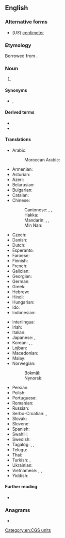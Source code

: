 {{also|centímetre|centimètre|centi-metre}}
==English==

===Alternative forms===
* (''US'') [[centimeter]]

===Etymology===
Borrowed from {{bor|en|fr|centimètre}}.

===Noun===
{{en-noun}}

# {{lb|en|British|Canada}} {{SI-unit|centi|metre|length|lang=en}}

====Synonyms====
* {{l|mul|cm}}, {{l|mul|㎝}}

====Derived terms====
* {{l|en|square centimetre}}
* {{l|en|cubic centimetre}}

====Translations====
{{trans-top|one-hundredth of a metre}}
* Arabic: {{t|ar|سِنْتِمِيتْر|m|tr=sintimitr}}
*: Moroccan Arabic: {{t|ary|سنتيم|m|tr=santīm|sc=Arab}}
* Armenian: {{t+|hy|սանտիմետր}}
* Asturian: {{t+|ast|centímetru|m}}
* Azeri: {{t|az|santimetr}}
* Belarusian: {{t|be|сантыме́тр|m}}
* Bulgarian: {{t+|bg|сантиме́тър|m}}
* Catalan: {{t+|ca|centímetre|m}}
* Chinese:
*: Cantonese: {{t|yue|釐米|sc=Hani}}, {{t|yue|厘米|tr=lei4 mai5|sc=Hani}}, {{t|yue|公分|tr=gung1 fan1|sc=Hani}}
*: Hakka: {{t|hak|公分|tr=kûng-fûn|sc=Hani}}
*: Mandarin: {{t|cmn|釐米|sc=Hani}}, {{t+|cmn|厘米|tr=límǐ|sc=Hani}}, {{t+|cmn|公分|tr=gōngfēn|sc=Hani}}
*: Min Nan: {{t+|nan|公分|tr=kong-hun}}
* Czech: {{t+|cs|centimetr|m}}
* Danish: {{t+|da|centimeter|c}}
* Dutch: {{t+|nl|centimeter}}
* Esperanto: {{t+|eo|centimetro}}
* Faroese: {{t|fo|sentimetur|m}}
* Finnish: {{t+|fi|senttimetri}}
* French: {{t+|fr|centimètre|m}}
* Galician: {{t+|gl|centímetro|m}}
* Georgian: {{t|ka|სანტიმეტრი|sc=Geor}}
* German: {{t+|de|Zentimeter|m}}
* Greek: {{t+|el|εκατοστόμετρο}}
* Hebrew: {{t+|he|סנטימטר|m|tr=sant'imet'er}}
* Hindi: {{t|hi|सेंटीमीटर|m|tr=sēṇṭīmīṭar}}
* Hungarian: {{t+|hu|centiméter}}
* Ido: {{t+|io|centimetro}}
* Indonesian: {{t+|id|sentimeter}}
{{trans-mid}}
* Interlingua: {{t|ia|centimetro}}
* Irish: {{t|ga|ceintiméadar|m}}
* Italian: {{t+|it|centimetro|m}}
* Japanese: {{t+|ja|センチメートル|tr=senchimētoru}}, {{t+|ja|センチ|tr=senchi}}
* Korean: {{t+|ko|센티미터}}, {{t|ko|센티}}, {{t+|ko|센치}}
* Lojban: {{qualifier|lujvo}} {{t|jbo|centre}}
* Macedonian: {{t|mk|сантиме́тар|m}}
* Malay: {{t|ms|sentimeter}}
* Norwegian:
*: Bokmål: {{t+|no|centimeter|m}}
*: Nynorsk: {{t|nn|centimeter|m}}
* Persian: {{t|fa|سانتی‌متر}}
* Polish: {{t+|pl|centymetr|m}}
* Portuguese: {{t+|pt|centímetro|m}}
* Romanian: {{t+|ro|centimetru}}
* Russian: {{t+|ru|сантиме́тр|m}}
* Serbo-Croatian: {{t|sh|центиметар|m|sc=Cyrl}}, {{t+|sh|centimetar|m}}
* Slovak: {{t|sk|centimeter|m}}
* Slovene: {{t|sl|centimeter|m}}
* Spanish: {{t+|es|centímetro|m}}
* Swahili: {{t+|sw|sentimita}}
* Swedish: {{t+|sv|centimeter|c}}
* Tagalog: {{t|tl|kadanpanukat}}, {{t|tl|sentimetro}}, {{t|tl|kadanmetro}}
* Telugu: {{t|te|సెంటీమీటరు}}
* Thai: {{t+|th|เซนติเมตร|tr=sayntìmáyt}}
* Turkish: {{t+|tr|santimetre}}, {{t+|tr|santim}}
* Ukrainian: {{t|uk|сантиме́тр|m}}
* Vietnamese: {{t+|vi|xentimét}}, {{t+|vi|xen-ti-mét}}, {{t+|vi|xăng-ti-mét}}
* Yiddish: {{t|yi|צענטימעטער|m}}
{{trans-bottom}}

====Further reading====
* {{pedialite}}

===Anagrams===
* {{anagrams|en|centimeter|recitement|remittence}}

[[Category:en:CGS units]]